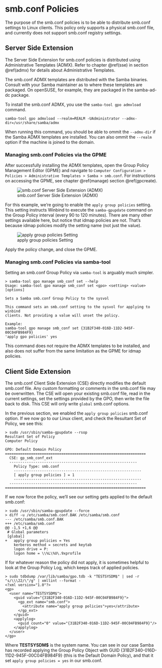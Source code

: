 # smb.conf Policies {#smbconf}

The purpose of the smb.conf policies is to be able to distribute smb.conf settings to Linux clients. This policy only supports a physical smb.conf file, and currently does not support smb.conf registry settings.

## Server Side Extension

The Server Side Extension for smb.conf policies is distributed using Administrative Templates (ADMX). Refer to chapter \@ref(sse) in section \@ref(admx) for details about Administrative Templates.

The smb.conf ADMX templates are distributed with the Samba binaries. Consult with your Samba maintainer as to where these templates are packaged. On openSUSE, for example, they are packaged in the samba-ad-dc package.

To install the smb.conf ADMX, you use the `samba-tool gpo admxload` command.

```
samba-tool gpo admxload --realm=REALM -UAdministrator --admx-dir=/usr/share/samba/admx
```

When running this command, you should be able to ommit the `--admx-dir` if the Samba ADMX templates are installed. You can also ommit the `--realm` option if the machine is joined to the domain.

### Managing smb.conf Policies via the GPME

After successfully installing the ADMX templates, open the Group Policy Management Editor (GPME) and navigate to `Computer Configuration > Policies > Administrative Templates > Samba > smb.conf`. For instructions on accessing the GPME, see chapter \@ref(manage) section \@ref(gpcreate).

![smb.conf Server Side Extension (ADMX)](smb-conf-images/gpme.png)

For this example, we're going to enable the `apply group policies` setting. This setting instructs Winbind to execute the `samba-gpupdate` command on the Group Policy interval (every 90 to 120 minutes). There are many other settings available here, but notice that idmap policies are not. That's because idmap policies modify the setting name (not just the value).

![apply group policies Setting](smb-conf-images/setting.png)

Apply the policy change, and close the GPME.

### Managing smb.conf Policies via samba-tool

Setting an smb.conf Group Policy via `samba-tool` is arguably much simpler.

```
> samba-tool gpo manage smb_conf set --help
Usage: samba-tool gpo manage smb_conf set <gpo> <setting> <value> [options]

Sets a Samba smb.conf Group Policy to the sysvol

This command sets an smb.conf setting to the sysvol for applying to winbind
clients. Not providing a value will unset the policy.

Example:
samba-tool gpo manage smb_conf set {31B2F340-016D-11D2-945F-00C04FB984F9}
'apply gpo policies' yes
```

This command does not require the ADMX templates to be installed, and also does not suffer from the same limitation as the GPME for idmap policies.

## Client Side Extension

The smb.conf Client Side Extension (CSE) directly modifies the default smb.conf file. Any custom formatting or comments in the smb.conf file may be overwritten. The CSE will open your existing smb.conf file, read in the current settings, set the settings provided by the GPO, then write the file back to disk. This CSE will only write `global` smb.conf options.

In the previous section, we enabled the `apply group policies` smb.conf option. If we now go to our Linux client, and check the Resultant Set of Policy, we see this:

```
> sudo /usr/sbin/samba-gpupdate --rsop
Resultant Set of Policy
Computer Policy

GPO: Default Domain Policy
=================================================================
  CSE: gp_smb_conf_ext
  -----------------------------------------------------------
    Policy Type: smb.conf
    -----------------------------------------------------------
    [ apply group policies ] = 1
    -----------------------------------------------------------
  -----------------------------------------------------------
=================================================================
```

If we now force the policy, we'll see our setting gets applied to the default smb.conf:

```
> sudo /usr/sbin/samba-gpupdate --force
> diff -u /etc/samba/smb.conf.BAK /etc/samba/smb.conf
--- /etc/samba/smb.conf.BAK
+++ /etc/samba/smb.conf
@@ -1,5 +1,6 @@
 # Global parameters
 [global]
+	apply group policies = Yes
 	kerberos method = secrets and keytab
 	logon drive = P:
 	logon home = \\%L\%U\.9xprofile
```

If for whatever reason the policy did not apply, it is sometimes helpful to look at the Group Policy Log, which keeps track of applied policies.

```
> sudo tdbdump /var/lib/samba/gpo.tdb -k "TESTSYSDM$" | sed -r "s/\\\22/\"/g" | xmllint --format -
<?xml version="1.0"?>
<gp>
  <user name="TESTSYSDM$">
    <guid value="{31B2F340-016D-11D2-945F-00C04FB984F9}">
      <gp_ext name="smb.conf">
        <attribute name="apply group policies">yes</attribute>
      </gp_ext>
    </guid>
    <applylog>
      <guid count="0" value="{31B2F340-016D-11D2-945F-00C04FB984F9}"/>
    </applylog>
  </user>
</gp>
```

Where **TESTSYSDM$** is the system name. You can see in our case Samba has recorded applying the Group Policy Object with GUID {31B2F340-016D-11D2-945F-00C04FB984F9} (this is the Default Domain Policy), and that it set `apply group policies = yes` in our smb.conf.
